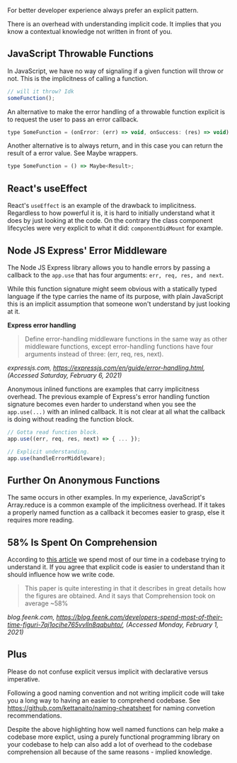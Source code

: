 For better developer experience always prefer an explicit pattern.

There is an overhead with understanding implicit code. It implies that you know a contextual knowledge not written in front of you. 


## JavaScript Throwable Functions

In JavaScript, we have no way of signaling if a given function will throw or not. This is the implicitness of calling a function. 

```jsx
// will it throw? Idk
someFunction();
```

An alternative to make the error handling of a throwable function explicit is to request the user to pass an error callback. 

```jsx
type SomeFunction = (onError: (err) => void, onSuccess: (res) => void) => void;
```

Another alternative is to always return, and in this case you can return the result of a error value. See Maybe wrappers. 

```jsx
type SomeFunction = () => Maybe<Result>;
```

## React's useEffect

React's `useEffect` is an example of the drawback to implicitness. Regardless to how powerful it is, it is hard to initially understand what it does by just looking at the code. On the contrary the class component lifecycles were very explicit to what it did: `componentDidMount` for example. 



## Node JS Express' Error Middleware

The Node JS Express library allows you to handle errors by passing a callback to the `app.use` that has four arguments: `err, req, res, and next`. 

While this function signature might seem obvious with a statically typed language if the type carries the name of its purpose, with plain JavaScript this is an implicit assumption that someone won't understand by just looking at it.  


**Express error handling**

> Define error-handling middleware functions in the same way as other middleware functions, except error-handling functions have four arguments instead of three: (err, req, res, next).

*expressjs.com, https://expressjs.com/en/guide/error-handling.html, (Accessed Saturday, February 6, 2021)*


Anonymous inlined functions are examples that carry implicitness overhead. The previous example of Express's error handling function signature becomes even harder to understand when you see the `app.use(...)` with an inlined callback. It is not clear at all what the callback is doing without reading the function block. 

```jsx
// Gotta read function block.
app.use((err, req, res, next) => { ... });

```


```jsx
// Explicit understanding.
app.use(handleErrorMiddleware);

```

## Further On Anonymous Functions

The same occurs in other examples. In my experience, JavaScript's Array.reduce is a common example of the implicitness overhead. If it takes a properly named function as a callback it becomes easier to grasp, else it requires more reading. 


## 58% Is Spent On Comprehension

According to [this article](https://blog.feenk.com/developers-spend-most-of-their-time-figuri-7aj1ocjhe765vvlln8qqbuhto/) we spend most of our time in a codebase trying to understand it. If you agree that explicit code is easier to understand than it should influence how we write code. 

> This paper is quite interesting in that it describes in great details how the figures are obtained. And it says that Comprehension took on average ~58%

<cite>blog.feenk.com, https://blog.feenk.com/developers-spend-most-of-their-time-figuri-7aj1ocjhe765vvlln8qqbuhto/, (Accessed Monday, February 1, 2021)</cite>



## Plus

Please do not confuse explicit versus implicit with declarative versus imperative. 

Following a good naming convention and not writing implicit code will take you a long way to having an easier to comprehend codebase. See https://github.com/kettanaito/naming-cheatsheet for naming convetion recommendations. 

Despite the above highlighting how well named functions can help make a codebase more explict, using a purely functional programming library on your codebase to help can also add a lot of overhead to the codebase comprehension all because of the same reasons - implied knowledge. 




